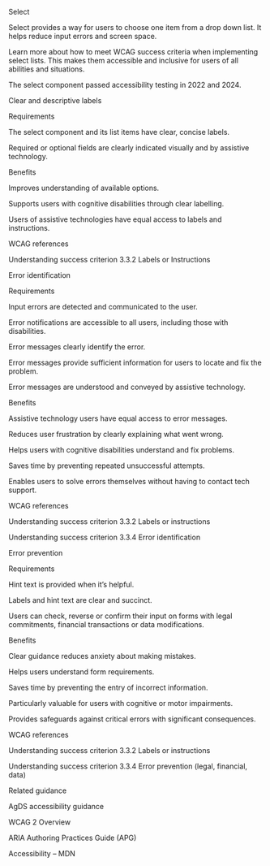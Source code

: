 Select 

Select provides a way for users to choose one item from a drop down list. It helps reduce input errors and screen space. 

 

Learn more about how to meet WCAG success criteria when implementing select lists. This makes them accessible and inclusive for users of all abilities and situations. 

The select component passed accessibility testing in 2022 and 2024. 

 

Clear and descriptive labels 

Requirements 

The select component and its list items have clear, concise labels. 

Required or optional fields are clearly indicated visually and by assistive technology. 

 

Benefits 

Improves understanding of available options. 

Supports users with cognitive disabilities through clear labelling. 

Users of assistive technologies have equal access to labels and instructions. 

 

WCAG references 

Understanding success criterion 3.3.2 Labels or Instructions 

 

Error identification 

Requirements 

Input errors are detected and communicated to the user. 

Error notifications are accessible to all users, including those with disabilities. 

Error messages clearly identify the error. 

Error messages provide sufficient information for users to locate and fix the problem. 

Error messages are understood and conveyed by assistive technology. 

 

Benefits 

Assistive technology users have equal access to error messages. 

Reduces user frustration by clearly explaining what went wrong. 

Helps users with cognitive disabilities understand and fix problems. 

Saves time by preventing repeated unsuccessful attempts. 

Enables users to solve errors themselves without having to contact tech support. 

 

WCAG references 

Understanding success criterion 3.3.2 Labels or instructions 

Understanding success criterion 3.3.4 Error identification 

 

Error prevention 

Requirements 

Hint text is provided when it’s helpful. 

Labels and hint text are clear and succinct. 

Users can check, reverse or confirm their input on forms with legal commitments, financial transactions or data modifications. 

 

Benefits 

Clear guidance reduces anxiety about making mistakes. 

Helps users understand form requirements. 

Saves time by preventing the entry of incorrect information. 

Particularly valuable for users with cognitive or motor impairments. 

Provides safeguards against critical errors with significant consequences. 

 

WCAG references 

Understanding success criterion 3.3.2 Labels or instructions 

Understanding success criterion 3.3.4 Error prevention (legal, financial, data) 

 

Related guidance 

AgDS accessibility guidance 

WCAG 2 Overview 

ARIA Authoring Practices Guide (APG) 

Accessibility – MDN 

 
